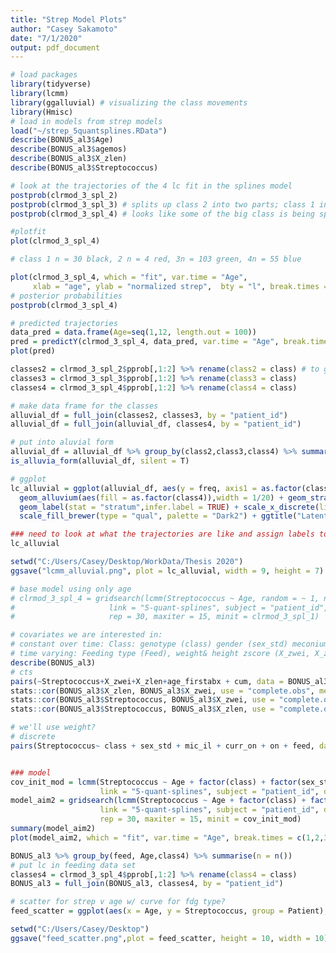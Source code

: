 ---
title: "Strep Model Plots"
author: "Casey Sakamoto"
date: "7/1/2020"
output: pdf_document
---

```{r setup, include=FALSE}
# load packages
library(tidyverse)
library(lcmm)
library(ggalluvial) # visualizing the class movements
library(Hmisc)
# load in models from strep models
load("~/strep_5quantsplines.RData")
describe(BONUS_al3$Age)
describe(BONUS_al3$agemos)
describe(BONUS_al3$X_zlen)
describe(BONUS_al3$Streptococcus)
```

```{r trajectories}
# look at the trajectories of the 4 lc fit in the splines model
postprob(clrmod_3_spl_2)
postprob(clrmod_3_spl_3) # splits up class 2 into two parts; class 1 in prev model = class 2 in this
postprob(clrmod_3_spl_4) # looks like some of the big class is being split up

#plotfit
plot(clrmod_3_spl_4)

# class 1 n = 30 black, 2 n = 4 red, 3n = 103 green, 4n = 55 blue

plot(clrmod_3_spl_4, which = "fit", var.time = "Age",
     xlab = "age", ylab = "normalized strep",  bty = "l", break.times = c(1,2,3,4,5,6,8,10,12), ylim = c(-6,2.5))
# posterior probabilities
postprob(clrmod_3_spl_4)

# predicted trajectories
data_pred = data.frame(Age=seq(1,12, length.out = 100))
pred = predictY(clrmod_3_spl_4, data_pred, var.time = "Age", break.times = c(1,2,3,4,5,6,8,10,12))
plot(pred)
```

```{r alluvial}
classes2 = clrmod_3_spl_2$pprob[,1:2] %>% rename(class2 = class) # to get the classes for alluvial plots
classes3 = clrmod_3_spl_3$pprob[,1:2] %>% rename(class3 = class)
classes4 = clrmod_3_spl_4$pprob[,1:2] %>% rename(class4 = class)

# make data frame for the classes
alluvial_df = full_join(classes2, classes3, by = "patient_id")
alluvial_df = full_join(alluvial_df, classes4, by = "patient_id")

# put into aluvial form
alluvial_df = alluvial_df %>% group_by(class2,class3,class4) %>% summarise( freq=n())
is_alluvia_form(alluvial_df, silent = T)

# ggplot
lc_alluvial = ggplot(alluvial_df, aes(y = freq, axis1 = as.factor(class2), axis2 = as.factor(class3), axis3 = as.factor(class4))) + 
  geom_alluvium(aes(fill = as.factor(class4)),width = 1/20) + geom_stratum(width = 1/6, alpha = 0.5) +
  geom_label(stat = "stratum",infer.label = TRUE) + scale_x_discrete(limits = c("2 LC", "3 LC", "4 LC"), expand = c(0.05, 0.05)) + 
  scale_fill_brewer(type = "qual", palette = "Dark2") + ggtitle("Latent Class Models 2-4") + theme_classic()

### need to look at what the trajectories are like and assign labels to the groups to better understand what is happening
lc_alluvial

setwd("C:/Users/Casey/Desktop/WorkData/Thesis 2020")
ggsave("lcmm_alluvial.png", plot = lc_alluvial, width = 9, height = 7)
```

```{r covariate models}
# base model using only age
# clrmod_3_spl_4 = gridsearch(lcmm(Streptococcus ~ Age, random = ~ 1, ng = 4, mixture = ~ 1,
#                     link = "5-quant-splines", subject = "patient_id", data = BONUS_al3 ),
#                     rep = 30, maxiter = 15, minit = clrmod_3_spl_1)

# covariates we are interested in:
# constant over time: Class: genotype (class) gender (sex_std) meconium ileus (mic_il) age first abx (Age_firstabx)
# time varying: Feeding type (Feed), weight& height zscore (X_zwei, X_zlen), abx status (curr_on), # abx on (On), cumulative abx days (cum)
describe(BONUS_al3)
# cts
pairs(~Streptococcus+X_zwei+X_zlen+age_firstabx + cum, data = BONUS_al3) # zwei & zlen correlated. might use just one
stats::cor(BONUS_al3$X_zlen, BONUS_al3$X_zwei, use = "complete.obs", method = "spearman") # 0.7 corr
stats::cor(BONUS_al3$Streptococcus, BONUS_al3$X_zwei, use = "complete.obs",  method = "spearman") # 0.27
stats::cor(BONUS_al3$Streptococcus, BONUS_al3$X_zlen, use = "complete.obs", method = "spearman") # 0.13

# we'll use weight?
# discrete
pairs(Streptococcus~ class + sex_std + mic_il + curr_on + on + feed, data = BONUS_al3)


### model
cov_init_mod = lcmm(Streptococcus ~ Age + factor(class) + factor(sex_std) + factor(mic_il) + age_firstabx + feed + X_zwei + factor(curr_on) + on + cum, random = ~ 1, ng = 1,
                    link = "5-quant-splines", subject = "patient_id", data = BONUS_al3)
model_aim2 = gridsearch(lcmm(Streptococcus ~ Age + factor(class) + factor(sex_std) + factor(mic_il) + age_firstabx + feed + X_zwei + factor(curr_on) + on + cum, random = ~ 1, ng = 4, mixture = ~ 1,
                    link = "5-quant-splines", subject = "patient_id", data = BONUS_al3 ),
                    rep = 30, maxiter = 15, minit = cov_init_mod)
summary(model_aim2)
plot(model_aim2, which = "fit", var.time = "Age", break.times = c(1,2,3,4,5,6,8,10,12),legend = NULL)
```


```{r feeding figures}
BONUS_al3 %>% group_by(feed, Age,class4) %>% summarise(n = n())
# put lc in feeding data set
classes4 = clrmod_3_spl_4$pprob[,1:2] %>% rename(class4 = class)
BONUS_al3 = full_join(BONUS_al3, classes4, by = "patient_id")

# scatter for strep v age w/ curve for fdg type?
feed_scatter = ggplot(aes(x = Age, y = Streptococcus, group = Patient), data = BONUS_al3) + facet_wrap(~class4) + geom_point(aes(shape = feed, color = feed)) #+ geom_line(aes(color = feed))

setwd("C:/Users/Casey/Desktop")
ggsave("feed_scatter.png",plot = feed_scatter, height = 10, width = 10)
```